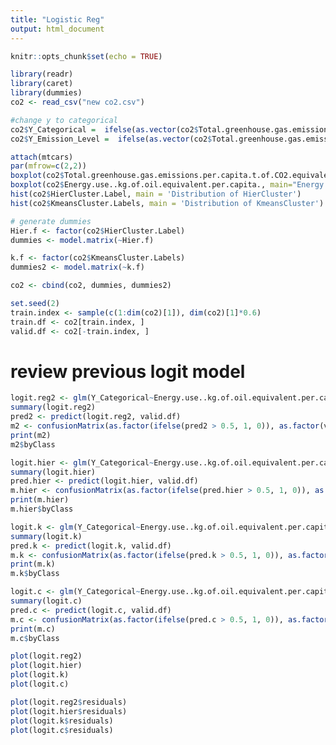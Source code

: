 ```yaml
---
title: "Logistic Reg"
output: html_document
---
```


```r
knitr::opts_chunk$set(echo = TRUE)
```



```r
library(readr)
library(caret)
library(dummies)
co2 <- read_csv("new co2.csv")
```



```r
#change y to categorical
co2$Y_Categorical =  ifelse(as.vector(co2$Total.greenhouse.gas.emissions.per.capita.t.of.CO2.equivalent.) > 5.0, 1, 0)
co2$Y_Emission_Level =  ifelse(as.vector(co2$Total.greenhouse.gas.emissions.per.capita.t.of.CO2.equivalent.) > 5.0,'High', 'Low')

attach(mtcars)
par(mfrow=c(2,2))
boxplot(co2$Total.greenhouse.gas.emissions.per.capita.t.of.CO2.equivalent., main="Total Co2 Emission")
boxplot(co2$Energy.use..kg.of.oil.equivalent.per.capita., main="Energy Use")
hist(co2$HierCluster.Label, main = 'Distribution of HierCluster')
hist(co2$KmeansCluster.Labels, main = 'Distribution of KmeansCluster')

```

```r
# generate dummies
Hier.f <- factor(co2$HierCluster.Label)
dummies <- model.matrix(~Hier.f)

k.f <- factor(co2$KmeansCluster.Labels)
dummies2 <- model.matrix(~k.f)

co2 <- cbind(co2, dummies, dummies2)
```


```r
set.seed(2)
train.index <- sample(c(1:dim(co2)[1]), dim(co2)[1]*0.6)  
train.df <- co2[train.index, ]
valid.df <- co2[-train.index, ]
```
# review previous logit model
```r
logit.reg2 <- glm(Y_Categorical~Energy.use..kg.of.oil.equivalent.per.capita.,data = train.df, family = binomial(link = "logit")) 
summary(logit.reg2)
pred2 <- predict(logit.reg2, valid.df)
m2 <- confusionMatrix(as.factor(ifelse(pred2 > 0.5, 1, 0)), as.factor(valid.df$Y_Categorical))
print(m2)
m2$byClass
```

```r
logit.hier <- glm(Y_Categorical~Energy.use..kg.of.oil.equivalent.per.capita.+Hier.f2+Hier.f3+Hier.f4+Hier.f5,data = train.df, family = binomial(link = "logit")) 
summary(logit.hier)
pred.hier <- predict(logit.hier, valid.df)
m.hier <- confusionMatrix(as.factor(ifelse(pred.hier > 0.5, 1, 0)), as.factor(valid.df$Y_Categorical))
print(m.hier)
m.hier$byClass
```

```r
logit.k <- glm(Y_Categorical~Energy.use..kg.of.oil.equivalent.per.capita.+ k.f2+k.f3+k.f4+k.f5,data = train.df, family = binomial(link = "logit")) 
summary(logit.k)
pred.k <- predict(logit.k, valid.df)
m.k <- confusionMatrix(as.factor(ifelse(pred.k > 0.5, 1, 0)), as.factor(valid.df$Y_Categorical))
print(m.k)
m.k$byClass
```

```r
logit.c <- glm(Y_Categorical~Energy.use..kg.of.oil.equivalent.per.capita.+ Hier.f2+Hier.f3+Hier.f4+Hier.f5+ k.f2+k.f3+k.f4+k.f5,data = train.df, family = binomial(link = "logit")) 
summary(logit.c)
pred.c <- predict(logit.c, valid.df)
m.c <- confusionMatrix(as.factor(ifelse(pred.c > 0.5, 1, 0)), as.factor(valid.df$Y_Categorical))
print(m.c)
m.c$byClass
```

```r
plot(logit.reg2)
plot(logit.hier)
plot(logit.k)
plot(logit.c)

```

```r
plot(logit.reg2$residuals)
plot(logit.hier$residuals)
plot(logit.k$residuals)
plot(logit.c$residuals)
```











